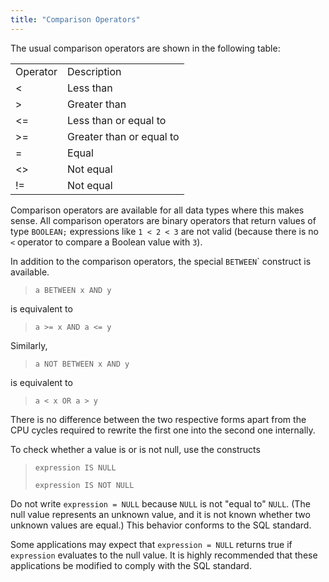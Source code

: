 ```yaml
---
title: "Comparison Operators"
---
```


<div id="comparison_operators" class="registered_link"></div>

The usual comparison operators are shown in the following table:

|          |                          |
| -------- | ------------------------ |
| Operator | Description              |
| &lt;     | Less than                |
| >        | Greater than             |
| &lt;=    | Less than or equal to    |
| >=       | Greater than or equal to |
| =        | Equal                    |
| &lt;>    | Not equal                |
| !=       | Not equal                |

Comparison operators are available for all data types where this makes sense. All comparison operators are binary operators that return values of type `BOOLEAN;` expressions like `1 < 2 < 3` are not valid (because there is no `<` operator to compare a Boolean value with `3`).

In addition to the comparison operators, the special `BETWEEN`\` construct is available.

> `a BETWEEN x AND y`

is equivalent to

> `a >= x AND a <= y`

Similarly,

> `a NOT BETWEEN x AND y`

is equivalent to

> `a < x OR a > y`

There is no difference between the two respective forms apart from the CPU cycles required to rewrite the first one into the second one internally.

To check whether a value is or is not null, use the constructs

> `expression IS NULL`
>
> `expression IS NOT NULL`

Do not write `expression = NULL` because `NULL` is not "equal to" `NULL`. (The null value represents an unknown value, and it is not known whether two unknown values are equal.) This behavior conforms to the SQL standard.

Some applications may expect that `expression = NULL` returns true if `expression` evaluates to the null value. It is highly recommended that these applications be modified to comply with the SQL standard.
